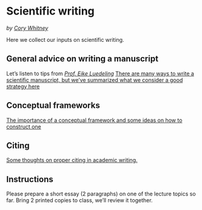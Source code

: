 # Scientific writing {#sciWrite}
*by [Cory Whitney](https://www.gartenbauwissenschaften.uni-bonn.de/en/staff/cory-whitney) *
<!-- *by Eike Lüdeling, Katja Schiffers* -->

Here we collect our inputs on scientific writing.

## General advice on writing a manuscript

Let's listen to tips from *[Prof. Eike Luedeling](https://www.gartenbauwissenschaften.uni-bonn.de/en/staff/eike-luedeling)*
[There are many ways to write a scientific manuscript, but we've summarized what we consider a good strategy here](https://ecampus.uni-bonn.de/goto_ecampus_file_3597117_download.html)

## Conceptual frameworks

[The importance of a conceptual framework and some ideas on how to construct one](https://ecampus.uni-bonn.de/goto_ecampus_file_3597115_download.html)


## Citing

[Some thoughts on proper citing in academic writing.](https://ecampus.uni-bonn.de/goto_ecampus_file_3597116_download.html)

## Instructions

Please prepare a short essay (2 paragraphs) on one of the lecture topics so far. Bring 2 printed copies to class, we'll review it together.
